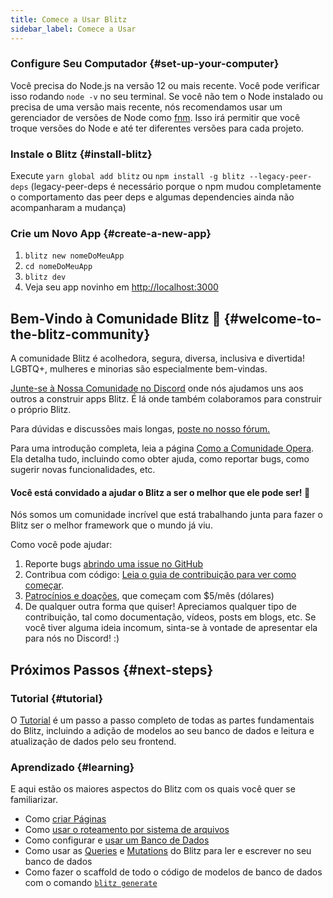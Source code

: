 ```yaml
---
title: Comece a Usar Blitz
sidebar_label: Comece a Usar
---
```


### Configure Seu Computador {#set-up-your-computer}

Você precisa do Node.js na versão 12 ou mais recente. Você pode verificar
isso rodando `node -v` no seu terminal. Se você não tem o Node instalado
ou precisa de uma versão mais recente, nós recomendamos usar um
gerenciador de versões de Node como [fnm](https://github.com/Schniz/fnm).
Isso irá permitir que você troque versões do Node e até ter diferentes
versões para cada projeto.

### Instale o Blitz {#install-blitz}

Execute `yarn global add blitz` ou
`npm install -g blitz --legacy-peer-deps` (legacy-peer-deps é necessário
porque o npm mudou completamente o comportamento das peer deps e algumas
dependencies ainda não acompanharam a mudança)

### Crie um Novo App {#create-a-new-app}

1. `blitz new nomeDoMeuApp`
2. `cd nomeDoMeuApp`
3. `blitz dev`
4. Veja seu app novinho em [http://localhost:3000](http://localhost:3000)

## Bem-Vindo à Comunidade Blitz 👋 {#welcome-to-the-blitz-community}

A comunidade Blitz é acolhedora, segura, diversa, inclusiva e divertida!
LGBTQ+, mulheres e minorias são especialmente bem-vindas.

[Junte-se à Nossa Comunidade no Discord](https://discord.blitzjs.com) onde
nós ajudamos uns aos outros a construir apps Blitz. É lá onde também
colaboramos para construir o próprio Blitz.

Para dúvidas e discussões mais longas,
[poste no nosso fórum.](https://github.com/blitz-js/blitz/discussions)

Para uma introdução completa, leia a página
[Como a Comunidade Opera](./how-the-community-operates). Ela detalha tudo,
incluindo como obter ajuda, como reportar bugs, como sugerir novas
funcionalidades, etc.

#### Você está convidado a ajudar o Blitz a ser o melhor que ele pode ser! 🤝

Nós somos um comunidade incrível que está trabalhando junta para fazer o
Blitz ser o melhor framework que o mundo já viu.

Como você pode ajudar:

1. Reporte bugs
   [abrindo uma issue no GitHub](https://github.com/blitz-js/blitz/issues/new/choose)
1. Contribua com código:
   [Leia o guia de contribuição para ver como começar](./contributing).
1. [Patrocínios e doações](https://github.com/blitz-js/blitz#sponsors-and-donations),
   que começam com $5/mês (dólares)
1. De qualquer outra forma que quiser! Apreciamos qualquer tipo de
   contribuição, tal como documentação, vídeos, posts em blogs, etc. Se
   você tiver alguma ideia incomum, sinta-se à vontade de apresentar ela
   para nós no Discord! :)

## Próximos Passos {#next-steps}

### Tutorial {#tutorial}

O [Tutorial](./tutorial) é um passo a passo completo de todas as partes
fundamentais do Blitz, incluindo a adição de modelos ao seu banco de dados
e leitura e atualização de dados pelo seu frontend.

### Aprendizado {#learning}

E aqui estão os maiores aspectos do Blitz com os quais você quer se
familiarizar.

- Como [criar Páginas](./pages)
- Como [usar o roteamento por sistema de arquivos](./routing)
- Como configurar e [usar um Banco de Dados](./database-overview)
- Como usar as [Queries](./query-resolvers) e
  [Mutations](./mutation-resolvers) do Blitz para ler e escrever no seu
  banco de dados
- Como fazer o scaffold de todo o código de modelos de banco de dados com
  o comando [`blitz generate`](./cli-generate)

